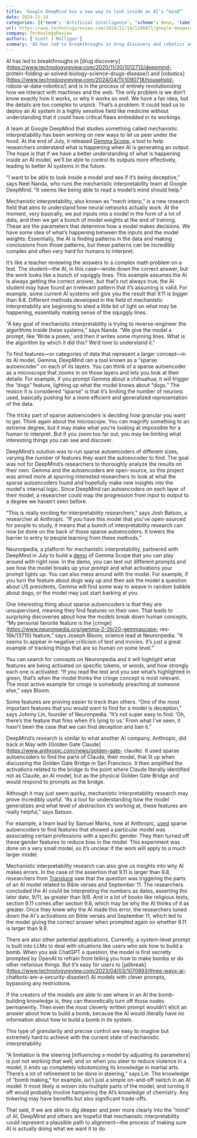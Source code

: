 ```yaml
---
title: 'Google DeepMind has a new way to look inside an AI’s “mind”'
date: 2024-11-14
categories: [{'term': 'Artificial intelligence', 'scheme': None, 'label': None}, {'term': 'App', 'scheme': None, 'label': None}]
url: https://www.technologyreview.com/2024/11/14/1106871/google-deepmind-has-a-new-way-to-look-inside-an-ais-mind/
company: TechnologyReview
authors: ['Scott J Mulligan']
summary: 'AI has led to breakthroughs in drug discovery and robotics and is in the process of entirely revolutionizing how we interact with machines and the web. The only problem is we don’t know exactly how it works, or why it works so well. We have a fair idea, but the details are too complex to…'
---
```



AI has led to breakthroughs in [drug
discovery](https://www.technologyreview.com/2020/11/30/1012712/deepmind-
protein-folding-ai-solved-biology-science-drugs-disease/) and
[robotics](https://www.technologyreview.com/2024/04/11/1090718/household-
robots-ai-data-robotics/) and is in the process of entirely revolutionizing
how we interact with machines and the web. The only problem is we don’t know
exactly how it works, or why it works so well. We have a fair idea, but the
details are too complex to unpick. That’s a problem: It could lead us to
deploy an AI system in a highly sensitive field like medicine without
understanding that it could have critical flaws embedded in its workings.

A team at Google DeepMind that studies something called mechanistic
interpretability has been working on new ways to let us peer under the hood.
At the end of July, it released [Gemma
Scope](https://ai.google.dev/gemma/docs/gemma_scope), a tool to help
researchers understand what is happening when AI is generating an output. The
hope is that if we have a better understanding of what is happening inside an
AI model, we’ll be able to control its outputs more effectively, leading to
better AI systems in the future.

“I want to be able to look inside a model and see if it’s being deceptive,”
says Neel Nanda, who runs the mechanistic interpretability team at Google
DeepMind. “It seems like being able to read a model’s mind should help.”

Mechanistic interpretability, also known as “mech interp,” is a new research
field that aims to understand how neural networks actually work. At the
moment, very basically, we put inputs into a model in the form of a lot of
data, and then we get a bunch of model weights at the end of training. These
are the parameters that determine how a model makes decisions. We have some
idea of what’s happening between the inputs and the model weights:
Essentially, the AI is finding patterns in the data and making conclusions
from those patterns, but these patterns can be incredibly complex and often
very hard for humans to interpret.

It’s like a teacher reviewing the answers to a complex math problem on a test.
The student—the AI, in this case—wrote down the correct answer, but the work
looks like a bunch of squiggly lines. This example assumes the AI is always
getting the correct answer, but that’s not always true; the AI student may
have found an irrelevant pattern that it’s assuming is valid. For example,
some current AI systems will give you the result that 9.11 is bigger than 9.8.
Different methods developed in the field of mechanistic interpretability are
beginning to shed a little bit of light on what may be happening, essentially
making sense of the squiggly lines.

“A key goal of mechanistic interpretability is trying to reverse-engineer the
algorithms inside these systems,” says Nanda. “We give the model a prompt,
like ‘Write a poem,’ and then it writes some rhyming lines. What is the
algorithm by which it did this? We’d love to understand it.”

To find features—or categories of data that represent a larger concept—in its
AI model, Gemma, DeepMind ran a tool known as a “sparse autoencoder” on each
of its layers. You can think of a sparse autoencoder as a microscope that
zooms in on those layers and lets you look at their details. For example, if
you prompt Gemma about a chihuahua, it will trigger the “dogs” feature,
lighting up what the model knows about “dogs.” The reason it is considered
“sparse” is that it’s limiting the number of neurons used, basically pushing
for a more efficient and generalized representation of the data.

The tricky part of sparse autoencoders is deciding how granular you want to
get. Think again about the microscope. You can magnify something to an extreme
degree, but it may make what you’re looking at impossible for a human to
interpret. But if you zoom too far out, you may be limiting what interesting
things you can see and discover.

DeepMind’s solution was to run sparse autoencoders of different sizes, varying
the number of features they want the autoencoder to find. The goal was not for
DeepMind’s researchers to thoroughly analyze the results on their own. Gemma
and the autoencoders are open-source, so this project was aimed more at
spurring interested researchers to look at what the sparse autoencoders found
and hopefully make new insights into the model's internal logic. Since
DeepMind ran autoencoders on each layer of their model, a researcher could map
the progression from input to output to a degree we haven’t seen before.

“This is really exciting for interpretability researchers,” says Josh Batson,
a researcher at Anthropic. “If you have this model that you’ve open-sourced
for people to study, it means that a bunch of interpretability research can
now be done on the back of those sparse autoencoders. It lowers the barrier to
entry to people learning from these methods.”

Neuronpedia, a platform for mechanistic interpretability, partnered with
DeepMind in July to build a [demo](https://www.neuronpedia.org/gemma-scope) of
Gemma Scope that you can play around with right now. In the demo, you can test
out different prompts and see how the model breaks up your prompt and what
activations your prompt lights up. You can also mess around with the model.
For example, if you turn the feature about dogs way up and then ask the model
a question about US presidents, Gemma will find some way to weave in random
babble about dogs, or the model may just start barking at you.

One interesting thing about sparse autoencoders is that they are unsupervised,
meaning they find features on their own. That leads to surprising discoveries
about how the models break down human concepts. “My personal favorite feature
is the [cringe](https://www.neuronpedia.org/gemma-2-2b/20-gemmascope-
res-16k/13710) feature,” says Joseph Bloom, science lead at Neuronpedia. “It
seems to appear in negative criticism of text and movies. It’s just a great
example of tracking things that are so human on some level.”

You can search for concepts on Neuronpedia and it will highlight what features
are being activated on specific tokens, or words, and how strongly each one is
activated. “If you read the text and you see what’s highlighted in green,
that’s when the model thinks the cringe concept is most relevant. The most
active example for cringe is somebody preaching at someone else,” says Bloom.

Some features are proving easier to track than others. “One of the most
important features that you would want to find for a model is deception,” says
Johnny Lin, founder of Neuronpedia. “It’s not super easy to find: ‘Oh, there’s
the feature that fires when it’s lying to us.’ From what I’ve seen, it hasn’t
been the case that we can find deception and ban it.”

DeepMind’s research is similar to what another AI company, Anthropic, did back
in May with [Golden Gate Claude](https://www.anthropic.com/news/golden-gate-
claude). It used sparse autoencoders to find the parts of Claude, their model,
that lit up when discussing the Golden Gate Bridge in San Francisco. It then
amplified the activations related to the bridge to the point where Claude
literally identified not as Claude, an AI model, but as the physical Golden
Gate Bridge and would respond to prompts as the bridge.

Although it may just seem quirky, mechanistic interpretability research may
prove incredibly useful. “As a tool for understanding how the model
generalizes and what level of abstraction it’s working at, these features are
really helpful,” says Batson.

For example, a team lead by Samuel Marks, now at Anthropic,
[used](https://arxiv.org/html/2403.19647v1) sparse autoencoders to find
features that showed a particular model was associating certain professions
with a specific gender. They then turned off these gender features to reduce
bias in the model. This experiment was done on a very small model, so it’s
unclear if the work will apply to a much larger model.

Mechanistic interpretability research can also give us insights into why AI
makes errors. In the case of the assertion that 9.11 is larger than 9.8,
researchers from [Transluce](https://transluce.org/observability-interface)
saw that the question was triggering the parts of an AI model related to Bible
verses and September 11. The researchers concluded the AI could be
interpreting the numbers as dates, asserting the later date, 9/11, as greater
than 9/8. And in a lot of books like religious texts, section 9.11 comes after
section 9.8, which may be why the AI thinks of it as greater. Once they knew
why the AI made this error, the researchers tuned down the AI's activations on
Bible verses and September 11, which led to the model giving the correct
answer when prompted again on whether 9.11 is larger than 9.8.

There are also other potential applications. Currently, a system-level prompt
is built into LLMs to deal with situations like users who ask how to build a
bomb. When you ask ChatGPT a question, the model is first secretly prompted by
OpenAI to refrain from telling you how to make bombs or do other nefarious
things. But it’s easy for users to
[jailbreak](https://www.technologyreview.com/2023/04/03/1070893/three-ways-ai-
chatbots-are-a-security-disaster/) AI models with clever prompts, bypassing
any restrictions.

If the creators of the models are able to see where in an AI the bomb-building
knowledge is, they can theoretically turn off those nodes permanently. Then
even the most cleverly written prompt wouldn’t elicit an answer about how to
build a bomb, because the AI would literally have no information about how to
build a bomb in its system.

This type of granularity and precise control are easy to imagine but extremely
hard to achieve with the current state of mechanistic interpretability.

“A limitation is the steering [influencing a model by adjusting its
parameters] is just not working that well, and so when you steer to reduce
violence in a model, it ends up completely lobotomizing its knowledge in
martial arts. There’s a lot of refinement to be done in steering,” says Lin.
The knowledge of “bomb making,” for example, isn’t just a simple on-and-off
switch in an AI model. It most likely is woven into multiple parts of the
model, and turning it off would probably involve hampering the AI’s knowledge
of chemistry. Any tinkering may have benefits but also significant trade-offs.

That said, if we are able to dig deeper and peer more clearly into the “mind”
of AI, DeepMind and others are hopeful that mechanistic interpretability could
represent a plausible path to alignment—the process of making sure AI is
actually doing what we want it to do.

